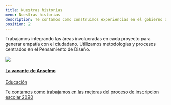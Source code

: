 ```yaml
---
title: Nuestras historias
menu: Nuestras historias
description: Te contamos como construimos experiencias en el gobierno de la ciudad
position: 2
---
```


Trabajamos integrando las áreas involucradas en cada proyecto para generar empatía con el ciudadano. Utilizamos metodologías y procesos centrados en el Pensamiento de Diseño.

<Row><Col items={2}>

<a class="card" href="vacante_de_anselmo">
  <img src="/componentes/card/paseobajo.png" className="card-img-top" />
  <div class="card-body">
    <h4 class="card-title">La vacante de Anselmo</h4>
    <div class="card-subtitle">Educación</div>
    <p class="card-text">
      Te contamos como trabajamos en las mejoras del proceso de inscripcion escolar 2020
    </p>
  </div>
</a>

</Col></Row>